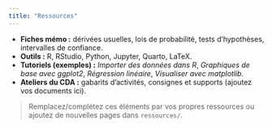 ```yaml
---
title: "Ressources"
---
```


- **Fiches mémo :** dérivées usuelles, lois de probabilité, tests d'hypothèses, intervalles de confiance.
- **Outils :** R, RStudio, Python, Jupyter, Quarto, LaTeX.
- **Tutoriels (exemples) :** *Importer des données dans R*, *Graphiques de base avec ggplot2*, *Régression linéaire*, *Visualiser avec matplotlib*.
- **Ateliers du CDA :** gabarits d'activités, consignes et supports (ajoutez vos documents ici).

> Remplacez/complétez ces éléments par vos propres ressources ou ajoutez de nouvelles pages dans `ressources/`.
